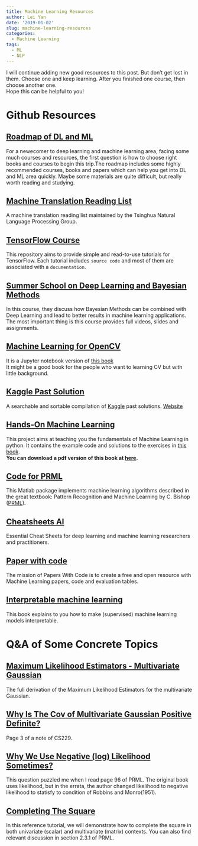 ---
title: Machine Learning Resources
author: Lei Yan
date: '2019-01-02'
slug: machine-learning-resources
categories:
  - Machine Learning
tags:
  - ML
  - NLP
---
I will continue adding new good resources to this post. But don't get lost in them. Choose one and keep learning. After you finished one course, then choose another one.  
Hope this can be helpful to you!  

# Github Resources

## [Roadmap of DL and ML](https://github.com/L1aoXingyu/Roadmap-of-DL-and-ML)  
For a newecomer to deep learning and machine learning area, facing some much courses and resources, the first question is how to choose right books and courses to begin this trip.The roadmap includes some highly recommended courses, books and papers which can help you get into DL and ML area quickly. Maybe some materials are quite difficult, but really worth reading and studying.  

## [Machine Translation Reading List](https://github.com/THUNLP-MT/MT-Reading-List)  
A machine translation reading list maintained by the Tsinghua Natural Language Processing Group.  

## [TensorFlow Course](https://github.com/osforscience/TensorFlow-Course)  
This repository aims to provide simple and read-to-use tutorials for TensorFlow. Each tutorial includes `source code` and most of them are associated with a `documentation`.   

## [Summer School on Deep Learning and Bayesian Methods](http://deepbayes.ru/)  
In this course, they discuss how Bayesian Methods can be combined with Deep Learning and lead to better results in machine learning applications.    
The most important thing is this course provides full videos, slides and assignments.    

## [Machine Learning for OpenCV](https://github.com/mbeyeler/opencv-machine-learning)  
It is a Jupyter notebook version of [this book](https://www.amazon.com/Machine-Learning-OpenCV-Michael-Beyeler/dp/1783980281)  
It might be a good book for the people who want to learning CV but with little background.  

## [Kaggle Past Solution](https://github.com/EliotAndres/kaggle-past-solutions)  
A searchable and sortable compilation of [Kaggle](https://www.kaggle.com/) past solutions. [Website](http://ndres.me/kaggle-past-solutions/)  

## [Hands-On Machine Learning](https://github.com/ageron/handson-ml)  
This project aims at teaching you the fundamentals of Machine Learning in python. It contains the example code and solutions to the exercises in [this book](http://shop.oreilly.com/product/0636920052289.do).  
**You can download a pdf version of this book at [here](https://pan.baidu.com/s/1fb_jjSXZG9Ixe4hgmoDEug).**  

## [Code for PRML](https://github.com/PRML/PRMLT)  
This Matlab package implements machine learning algorithms described in the great textbook: Pattern Recognition and Machine Learning by C. Bishop ([PRML](https://www.microsoft.com/en-us/research/people/cmbishop/?from=http%3A%2F%2Fresearch.microsoft.com%2Fen-us%2Fum%2Fpeople%2Fcmbishop%2Fprml%2F)).  

## [Cheatsheets AI](https://github.com/kailashahirwar/cheatsheets-ai)
Essential Cheat Sheets for deep learning and machine learning researchers and practitioners.

## [Paper with code](https://paperswithcode.com/)
The mission of Papers With Code is to create a free and open resource with Machine Learning papers, code and evaluation tables.

## [Interpretable machine learning](https://christophm.github.io/interpretable-ml-book/)
This book explains to you how to make (supervised) machine learning models interpretable.

# Q&A of Some Concrete Topics

## [Maximum Likelihood Estimators - Multivariate Gaussian](https://stats.stackexchange.com/questions/351549/maximum-likelihood-estimators-multivariate-gaussian/351550#351550?newreg=ca7f4cdfdd2948ca9589cbaece9409e7)  
The full derivation of the Maximum Likelihood Estimators for the multivariate Gaussian.  

## [Why Is The Cov of Multivariate Gaussian Positive Definite?](http://cs229.stanford.edu/section/gaussians.pdf)    
Page 3 of a note of CS229.  

## [Why We Use Negative (log) Likelihood Sometimes?](https://stats.stackexchange.com/questions/141087/i-am-wondering-why-we-use-negative-log-likelihood-sometimes)  
This question puzzled me when I read page 96 of PRML. The original book uses likelihood, but in the errata, the author changed likelihood to negative likelihood to statisfy to condition of Robbins and Monro(1951). 

## [Completing The Square](https://learnbayes.org/index.php?option=com_content&view=article&id=77:completesquare&catid=83&Itemid=479&showall=1&limitstart=)  
In this reference tutorial, we will demonstrate how to complete the square in both univariate (scalar) and multivariate (matrix) contexts. You can also find relevant discussion in section 2.3.1 of PRML.






















